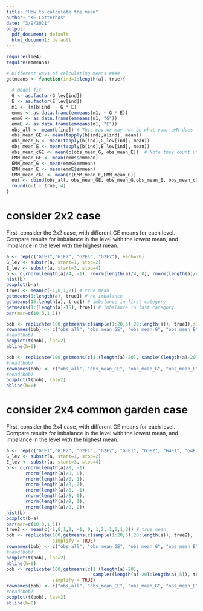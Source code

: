 ```yaml
---
title: "How to calculate the mean"
author: "KE Lotterhos"
date: "3/9/2021"
output:
  pdf_document: default
  html_document: default
---
```

```r
require(lme4)
require(emmeans)
```

```r
# Different ways of calculating means ####
getmeans <- function(ind=1:length(a), true){
  
  # model fit
  G <- as.factor(G_lev[ind])
  E <- as.factor(E_lev[ind])
  m1 <- lm(b[ind] ~ G * E)
  emms <- as.data.frame(emmeans(m1, ~ G * E))
  emmG <- as.data.frame(emmeans(m1, "G"))
  emmE <- as.data.frame(emmeans(m1, "E"))
  obs_all <- mean(b[ind]) # This may or may not be what your eMM does
  obs_mean_GE <- mean(tapply(b[ind],a[ind], mean))
  obs_mean_G <- mean(tapply(b[ind],G_lev[ind], mean))
  obs_mean_E <- mean(tapply(b[ind],E_lev[ind], mean))
  obs_mean_cGE <- mean(c(obs_mean_G, obs_mean_E))  # Note they count unequally in the common garden N x 2 case
  EMM_mean_GE <- mean(emms$emmean)
  EMM_mean_G <- mean(emmG$emmean)
  EMM_mean_E <- mean(emmE$emmean)
  EMM_mean_cGE <- mean(c(EMM_mean_E,EMM_mean_G))
  out <- cbind(obs_all, obs_mean_GE, obs_mean_G,obs_mean_E, obs_mean_cGE, EMM_mean_GE, EMM_mean_G, EMM_mean_E, EMM_mean_cGE)
  round(out - true, 4)
}
```

# consider 2x2 case ####

First, consider the 2x2 case, with different GE means for each level. Compare results for imbalance in the level with the lowest mean, and imbalance in the level with the highest mean. 

```r
a <- rep(c("G1E1","G1E2", "G2E1", "G2E2"), each=20)
G_lev <- substr(a, start=1, stop=2)
E_lev <- substr(a, start=3, stop=4)
b <- c(rnorm(length(a)/4, -1), rnorm(length(a)/4, 0), rnorm(length(a)/4, 1), rnorm(length(a)/4, 2))
hist(b)
boxplot(b~a)
true1 <- mean(c(-1,0,1,2)) # true mean
getmeans(1:length(a), true1) # no imbalance
getmeans(15:length(a), true1) # imbalance in first category
getmeans(1:(length(a)-15), true1) # imbalance in last category
par(mar=c(10,3,1,1))

bob <- replicate(100,getmeans(c(sample(1:20,5),20:length(a)), true1),simplify = TRUE)
rownames(bob) <- c("obs_all", "obs_mean_GE", "obs_mean_G", "obs_mean_E", "obs_mean_cGE", "EMM_mean_GE", "EMM_mean_G", "EMM_mean_E", "EMM_mean_cGE")
#head(bob)
boxplot(t(bob), las=2)
abline(h=0)

bob <- replicate(100,getmeans(c(1:(length(a)-20), sample((length(a)-20):length(a),5)), true1),simplify = TRUE)
#head(bob)
rownames(bob) <- c("obs_all", "obs_mean_GE", "obs_mean_G", "obs_mean_E", "obs_mean_cGE","EMM_mean_GE", "EMM_mean_G", "EMM_mean_E", "EMM_mean_cGE")
#head(bob)
boxplot(t(bob), las=2)
abline(h=0)
```

# consider 2x4 common garden case ####
First, consider the 2x4 case, with different GE means for each level. Compare results for imbalance in the level with the lowest mean, and imbalance in the level with the highest mean. 
```r
a <- rep(c("G1E1","G1E2", "G2E1", "G2E2", "G3E1", "G3E2", "G4E1", "G4E2"), each=20)
G_lev <- substr(a, start=1, stop=2)
E_lev <- substr(a, start=3, stop=4)
b <- c(rnorm(length(a)/8, -1), 
       rnorm(length(a)/8, 0), 
       rnorm(length(a)/8, 1), 
       rnorm(length(a)/8, 2), 
       rnorm(length(a)/8, -1), 
       rnorm(length(a)/8, 0), 
       rnorm(length(a)/8, 1), 
       rnorm(length(a)/8, 2))
hist(b)
boxplot(b~a)
par(mar=c(10,3,1,1))
true2 <- mean(c(-1,0,1,2, -1, 0, 1,2,-1,0,1,2)) # true mean
bob <- replicate(100,getmeans(c(sample(1:20,5),20:length(a)), true2),
                 simplify = TRUE)
rownames(bob) <- c("obs_all", "obs_mean_GE", "obs_mean_G", "obs_mean_E", "obs_mean_cGE", "EMM_mean_GE", "EMM_mean_G", "EMM_mean_E", "EMM_mean_cGE")
#head(bob)
boxplot(t(bob), las=2)
abline(h=0)
bob <- replicate(100,getmeans(c(1:(length(a)-20), 
                                sample((length(a)-20):length(a),5)), true2),
                 simplify = TRUE)
rownames(bob) <- c("obs_all", "obs_mean_GE", "obs_mean_G", "obs_mean_E", "obs_mean_cGE", "EMM_mean_GE", "EMM_mean_G", "EMM_mean_E", "EMM_mean_cGE")
#head(bob)
boxplot(t(bob), las=2)
abline(h=0)
```
